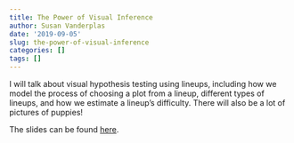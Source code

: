 ```yaml
---
title: The Power of Visual Inference
author: Susan Vanderplas
date: '2019-09-05'
slug: the-power-of-visual-inference
categories: []
tags: []
---
```


I will talk about visual hypothesis testing using lineups, including how we model the process of choosing  a plot from a lineup, different types of lineups, and how we estimate a lineup's difficulty. There will also be a lot of pictures of puppies!

The slides can be found [here](http://srvanderplas.github.io/Presentations/GraphicsGroup/20190905-VisualInference/#1).
